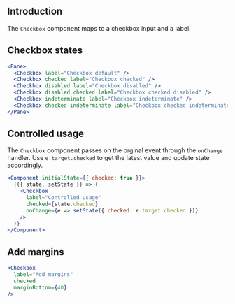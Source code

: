 
## Introduction

The `Checkbox` component maps to a checkbox input and a label.

## Checkbox states

```jsx
<Pane>
  <Checkbox label="Checkbox default" />
  <Checkbox checked label="Checkbox checked" />
  <Checkbox disabled label="Checkbox disabled" />
  <Checkbox disabled checked label="Checkbox checked disabled" />
  <Checkbox indeterminate label="Checkbox indeterminate" />
  <Checkbox checked indeterminate label="Checkbox checked indeterminate" />
</Pane>
```

## Controlled usage

The `Checkbox` component passes on the orginal event through the `onChange` handler.
Use `e.target.checked` to get the latest value and update state accordingly.

```jsx
<Component initialState={{ checked: true }}>
  {({ state, setState }) => (
    <Checkbox
      label="Controlled usage"
      checked={state.checked}
      onChange={e => setState({ checked: e.target.checked })}
    />
  )}
</Component>
```

## Add margins

```jsx
<Checkbox
  label="Add margins"
  checked
  marginBottom={40}
/>
```

<PropsTable of="Checkbox" />